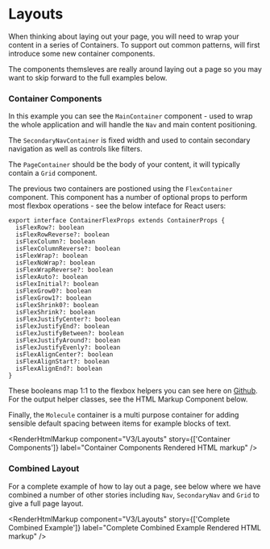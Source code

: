 
<Meta title="V3/Layouts" />

# Layouts

When thinking about laying out your page, you will need to wrap your content in a series of Containers. To support out common patterns, will first introduce some new container components.

The components themsleves are really around laying out a page so you may want to skip forward to the full examples below.

### Container Components

In this example you can see the `MainContainer` component - used to wrap the whole application and will handle the `Nav` and main content positioning.

The `SecondaryNavContainer` is fixed width and used to contain secondary navigation as well as controls like filters.

The `PageContainer` should be the body of your content, it will typically contain a `Grid` component.

The previous two containers are postioned using the `FlexContainer` component. This component has a number of optional props to perform most flexbox operations - see the below inteface for React users:

```tsx
export interface ContainerFlexProps extends ContainerProps {
  isFlexRow?: boolean
  isFlexRowReverse?: boolean
  isFlexColumn?: boolean
  isFlexColumnReverse?: boolean
  isFlexWrap?: boolean
  isFlexNoWrap?: boolean
  isFlexWrapReverse?: boolean
  isFlexAuto?: boolean
  isFlexInitial?: boolean
  isFlexGrow0?: boolean
  isFlexGrow1?: boolean
  isFlexShrink0?: boolean
  isFlexShrink?: boolean
  isFlexJustifyCenter?: boolean
  isFlexJustifyEnd?: boolean
  isFlexJustifyBetween?: boolean
  isFlexJustifyAround?: boolean
  isFlexJustifyEvenly?: boolean
  isFlexAlignCenter?: boolean
  isFlexAlignStart?: boolean
  isFlexAlignEnd?: boolean
}
```

These booleans map 1:1 to the flexbox helpers you can see here on [Github](https://github.com/reapit/foundations/blob/master/packages/elements/src/styles-v3/base/flexbox.ts). For the output helper classes, see the HTML Markup Component below.

Finally, the `Molecule` container is a multi purpose container for adding sensible default spacing between items for example blocks of text.

<Canvas>
  <Story name="Container Components">
    <MainContainer>
      <FlexContainer>
        <SecondaryNavContainer>
          <GridDemoBlock />
        </SecondaryNavContainer>
        <PageContainer>
          <GridDemoBlock />
          <FlexContainer>
            <Molecule>
              <GridDemoBlock />
            </Molecule>
            <Molecule>
              <GridDemoBlock />
            </Molecule>
          </FlexContainer>
        </PageContainer>
      </FlexContainer>
    </MainContainer>
  </Story>
</Canvas>

<RenderHtmlMarkup
  component="V3/Layouts"
  story={['Container Components']}
  label="Container Components Rendered HTML markup"
/>

### Combined Layout

For a complete example of how to lay out a page, see below where we have combined a number of other stories including `Nav`, `SecondaryNav` and `Grid` to give a full page layout. 

<Canvas>
  <Story name="Complete Combined Example">
    <LayoutCompleteExample />
  </Story>
</Canvas>


<RenderHtmlMarkup
  component="V3/Layouts"
  story={['Complete Combined Example']}
  label="Complete Combined Example Rendered HTML markup"
/>
